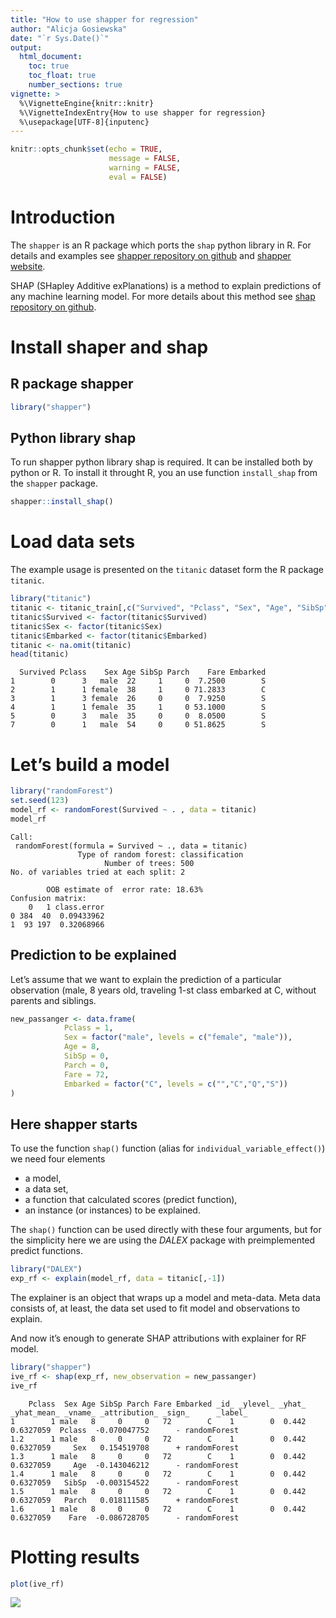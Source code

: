 ```yaml
---
title: "How to use shapper for regression"
author: "Alicja Gosiewska"
date: "`r Sys.Date()`"
output: 
  html_document:
    toc: true
    toc_float: true
    number_sections: true
vignette: >
  %\VignetteEngine{knitr::knitr}
  %\VignetteIndexEntry{How to use shapper for regression}
  %\usepackage[UTF-8]{inputenc}
---
```


```r
knitr::opts_chunk$set(echo = TRUE,
                      message = FALSE,
                      warning = FALSE,
                      eval = FALSE)
```

# Introduction

The `shapper` is an R package which ports the `shap` python library in R. For details and examples see [shapper repository on github](https://github.com/ModelOriented/shapper) and [shapper website](https://modeloriented.github.io/shapper/).

SHAP (SHapley Additive exPlanations) is a method to explain predictions of any machine learning model. 
For more details about this method see [shap repository on github](https://github.com/slundberg/shap).

# Install shaper and shap

## R package shapper

```r
library("shapper")
```

## Python library shap

To run shapper python library shap is required. It can be installed both by python or R. To install it throught R, you an use function `install_shap` from the `shapper` package.

```r
shapper::install_shap()
```


# Load data sets

The example usage is presented on the `titanic` dataset form the R package `titanic`. 

```r
library("titanic")
titanic <- titanic_train[,c("Survived", "Pclass", "Sex", "Age", "SibSp", "Parch", "Fare", "Embarked")]
titanic$Survived <- factor(titanic$Survived)
titanic$Sex <- factor(titanic$Sex)
titanic$Embarked <- factor(titanic$Embarked)
titanic <- na.omit(titanic)
head(titanic)
```

```
  Survived Pclass    Sex Age SibSp Parch    Fare Embarked
1        0      3   male  22     1     0  7.2500        S
2        1      1 female  38     1     0 71.2833        C
3        1      3 female  26     0     0  7.9250        S
4        1      1 female  35     1     0 53.1000        S
5        0      3   male  35     0     0  8.0500        S
7        0      1   male  54     0     0 51.8625        S
```

# Let's build a model

```r
library("randomForest")
set.seed(123)
model_rf <- randomForest(Survived ~ . , data = titanic)
model_rf
```

```
Call:
 randomForest(formula = Survived ~ ., data = titanic) 
               Type of random forest: classification
                     Number of trees: 500
No. of variables tried at each split: 2

        OOB estimate of  error rate: 18.63%
Confusion matrix:
    0   1 class.error
0 384  40  0.09433962
1  93 197  0.32068966
```

## Prediction to be explained

Let's assume that we want to explain the prediction of a particular observation (male, 8 years old, traveling 1-st class embarked at C, without parents and siblings.

```r
new_passanger <- data.frame(
            Pclass = 1,
            Sex = factor("male", levels = c("female", "male")),
            Age = 8,
            SibSp = 0,
            Parch = 0,
            Fare = 72,
            Embarked = factor("C", levels = c("","C","Q","S"))
)
```




## Here shapper starts

To use the function `shap()` function (alias for `individual_variable_effect()`) we need four elements

* a model,
* a data set,
* a function that calculated scores (predict function),
* an instance (or instances) to be explained.

The `shap()` function can be used directly with these four arguments, but for the simplicity here we are using the *DALEX* package with preimplemented predict functions.


```r
library("DALEX")
exp_rf <- explain(model_rf, data = titanic[,-1])
```

The explainer is an object that wraps up a model and meta-data. Meta data consists of, at least, the data set used to fit model and observations to explain. 

And now it's enough to generate SHAP attributions with explainer for RF model.

```r
library("shapper")
ive_rf <- shap(exp_rf, new_observation = new_passanger)
ive_rf
```

```
    Pclass  Sex Age SibSp Parch Fare Embarked _id_ _ylevel_ _yhat_ _yhat_mean_ _vname_ _attribution_ _sign_      _label_
1        1 male   8     0     0   72        C    1        0  0.442   0.6327059  Pclass  -0.070047752      - randomForest
1.2      1 male   8     0     0   72        C    1        0  0.442   0.6327059     Sex   0.154519708      + randomForest
1.3      1 male   8     0     0   72        C    1        0  0.442   0.6327059     Age  -0.143046212      - randomForest
1.4      1 male   8     0     0   72        C    1        0  0.442   0.6327059   SibSp  -0.003154522      - randomForest
1.5      1 male   8     0     0   72        C    1        0  0.442   0.6327059   Parch   0.018111585      + randomForest
1.6      1 male   8     0     0   72        C    1        0  0.442   0.6327059    Fare  -0.086728705      - randomForest
```

# Plotting results

```r
plot(ive_rf)
```

![](https://raw.githubusercontent.com/ModelOriented/shapper/master/materials/vignettes_plots/regression_plot1.png)
